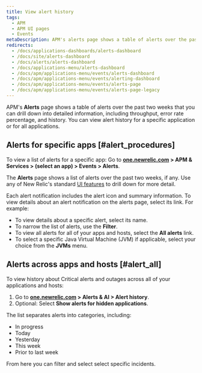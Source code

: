 ```yaml
---
title: View alert history
tags:
  - APM
  - APM UI pages
  - Events
metaDescription: APM's alerts page shows a table of alerts over the past two weeks that you can drill down into for details.
redirects:
  - /docs/applications-dashboards/alerts-dashboard
  - /docs/site/alerts-dashboard
  - /docs/alerts/alerts-dashboard
  - /docs/applications-menu/alerts-dashboard
  - /docs/apm/applications-menu/events/alerts-dashboard
  - /docs/apm/applications-menu/events/alerting-dashboard
  - /docs/apm/applications-menu/events/alerts-page
  - /docs/apm/applications-menu/events/alerts-page-legacy
---
```


APM's **Alerts** page shows a table of alerts over the past two weeks that you can drill down into detailed information, including throughput, error rate percentage, and history. You can view alert history for a specific application or for all applications.

## Alerts for specific apps [#alert_procedures]

To view a list of alerts for a specific app: Go to **[one.newrelic.com](https://one.newrelic.com/all-capabilities) > APM & Services > (select an app) > Events > Alerts**.

The **Alerts** page shows a list of alerts over the past two weeks, if any. Use any of New Relic's standard [UI features](/docs/new-relic-solutions/new-relic-one/introduction-new-relic-platform) to drill down for more detail. 

Each alert notification includes the alert icon and summary information. To view details about an alert notification on the alerts page, select its link. For example:

* To view details about a specific alert, select its name.
* To narrow the list of alerts, use the **Filter**.
* To view all alerts for all of your apps and hosts, select the **All alerts** link.
* To select a specific Java Virtual Machine (JVM) if applicable, select your choice from the **JVMs** menu.

## Alerts across apps and hosts [#alert_all]

To view history about Critical alerts and outages across all of your applications and hosts:

1. Go to **[one.newrelic.com](https://one.newrelic.com/all-capabilities) > Alerts & AI > Alert history**.
2. Optional: Select **Show alerts for hidden applications**.

The list separates alerts into categories, including:

* In progress
* Today
* Yesterday
* This week
* Prior to last week

From here you can filter and select select specific incidents.

